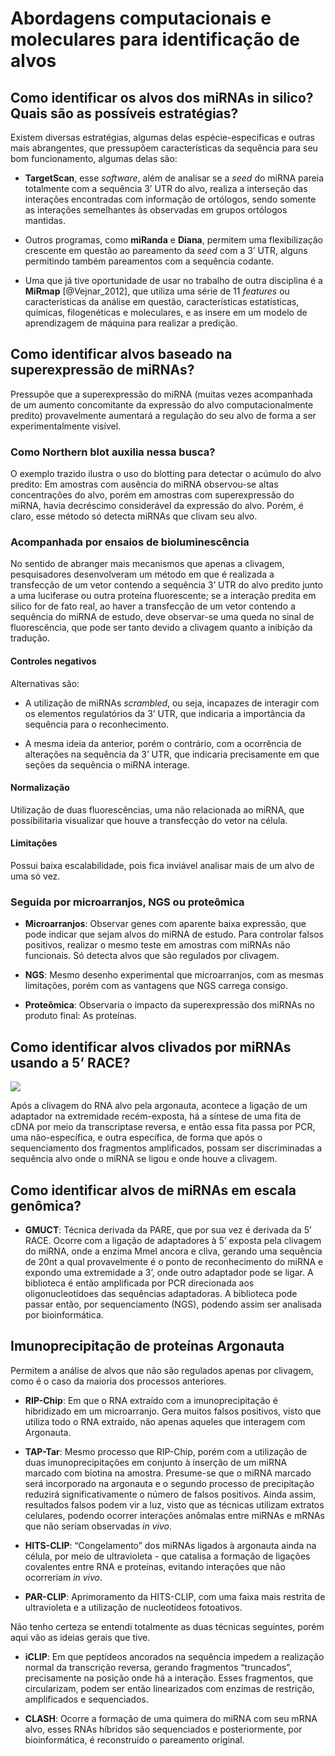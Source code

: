# Abordagens computacionais e moleculares para identificação de alvos

## Como identificar os alvos dos miRNAs in silico? Quais são as possíveis estratégias?

Existem diversas estratégias, algumas delas espécie-específicas e outras mais abrangentes, que pressupõem características da sequência para seu bom funcionamento, algumas delas são:

* **TargetScan**, esse *software*, além de analisar se a *seed* do miRNA pareia totalmente com a sequência 3' UTR do alvo, realiza a interseção das interações encontradas com informação de ortólogos, sendo somente as interações semelhantes às observadas em grupos ortólogos mantidas.

* Outros programas, como **miRanda** e **Diana**, permitem uma flexibilização crescente em questão ao pareamento da *seed* com a 3' UTR, alguns permitindo também pareamentos com a sequência codante.

* Uma que já tive oportunidade de usar no trabalho de outra disciplina é a **MiRmap** [@Vejnar_2012], que utiliza uma série de 11 *features* ou caracteristicas da análise em questão, características estatísticas, químicas, filogenéticas e moleculares, e as insere em um modelo de aprendizagem de máquina para realizar a predição.

## Como identificar alvos baseado na superexpressão de miRNAs?

Pressupõe que a superexpressão do miRNA (muitas vezes acompanhada de um aumento concomitante da expressão do alvo computacionalmente predito) provavelmente aumentará a regulação do seu alvo de forma a ser experimentalmente visível.

### Como Northern blot auxilia nessa busca?

O exemplo trazido ilustra o uso do blotting para detectar o acúmulo do alvo predito: Em amostras com ausência do miRNA
observou-se altas concentrações do alvo, porém em amostras com superexpressão do miRNA, havia decréscimo considerável da expressão do alvo. Porém, é claro, esse método só detecta miRNAs que clivam seu alvo.

### Acompanhada por ensaios de bioluminescência

No sentido de abranger mais mecanismos que apenas a clivagem, pesquisadores desenvolveram um método em que é realizada a transfecção de um vetor contendo a sequência 3' UTR do alvo predito junto a uma luciferase ou outra proteína fluorescente; se a interação predita em silico for de fato real, ao haver a transfecção de um vetor contendo a sequência do miRNA de estudo, deve observar-se uma queda no sinal de fluorescência, que pode ser tanto devido a clivagem quanto a inibição da tradução.

#### Controles negativos 

Alternativas são: 

* A utilização de miRNAs *scrambled*, ou seja, incapazes de interagir com os elementos regulatórios da 3' UTR, que indicaria a importância da sequência para o reconhecimento.

* A mesma ideia da anterior, porém o contrário, com a ocorrência de alterações na sequência da 3' UTR, que indicaria precisamente em que seções da sequência o miRNA interage.

#### Normalização 

Utilização de duas fluorescências, uma não relacionada ao miRNA, que possibilitaria visualizar que houve a transfecção do vetor na célula.

#### Limitações

Possui baixa escalabilidade, pois fica inviável analisar mais de um alvo de uma só vez.

### Seguida por microarranjos, NGS ou proteômica

* **Microarranjos**: Observar genes com aparente baixa expressão, que pode indicar que sejam alvos do miRNA de estudo. Para controlar falsos positivos, realizar o mesmo teste em amostras com miRNAs não funcionais. Só detecta alvos que são regulados por clivagem.

* **NGS**: Mesmo desenho experimental que microarranjos, com as mesmas limitações, porém com as vantagens que NGS carrega consigo.

* **Proteômica**: Observaria o impacto da superexpressão dos miRNAs no produto final: As proteínas.

## Como identificar alvos clivados por miRNAs usando a 5' RACE?

![](./pics/race.png)

Após a clivagem do RNA alvo pela argonauta, acontece a ligação de um adaptador na extremidade recém-exposta, há a síntese de uma fita de cDNA por meio da transcriptase reversa, e então essa fita passa por PCR, uma não-específica, e outra específica, de forma que após o sequenciamento dos fragmentos amplificados, possam ser discriminadas a sequência alvo onde o miRNA se ligou e onde houve a clivagem.

## Como identificar alvos de miRNAs em escala genômica?

* **GMUCT**: Técnica derivada da PARE, que por sua vez é derivada da 5' RACE. Ocorre com a ligação de adaptadores à 5' exposta pela clivagem do miRNA, onde a enzima MmeI ancora e cliva, gerando uma sequência de 20nt a qual provavelmente é o ponto de reconhecimento do miRNA e expondo uma extremidade a 3', onde outro adaptador pode se ligar. A biblioteca é então amplificada por PCR direcionada aos oligonucleotídoes das sequências adaptadoras. A biblioteca pode passar então, por sequenciamento (NGS), podendo assim ser analisada por bioinformática.

## Imunoprecipitação de proteínas Argonauta

Permitem a análise de alvos que não são regulados apenas por clivagem, como é o caso da maioria dos processos anteriores.

* **RIP-Chip**: Em que o RNA extraído com a imunoprecipitação é hibridizado em um microarranjo. Gera muitos falsos positivos, visto que utiliza todo o RNA extraído, não apenas aqueles que interagem com Argonauta.

* **TAP-Tar**: Mesmo processo que RIP-Chip, porém com a utilização de duas imunoprecipitações em conjunto à inserção de um miRNA marcado com biotina na amostra. Presume-se que o miRNA marcado será incorporado na argonauta e o segundo processo de precipitação reduzirá significativamente o número de falsos positivos. Ainda assim, resultados falsos podem vir a luz, visto que as técnicas utilizam extratos celulares, podendo ocorrer interações anômalas entre miRNAs e mRNAs que não seriam observadas *in vivo*.

* **HITS-CLIP**: "Congelamento" dos miRNAs ligados à argonauta ainda na célula, por meio de ultravioleta - que catalisa a formação de ligações covalentes entre RNA e proteínas, evitando interações que não ocorreriam *in vivo*. 

* **PAR-CLIP**: Aprimoramento da HITS-CLIP, com uma faixa mais restrita de ultravioleta e a utilização de nucleotídeos fotoativos.

Não tenho certeza se entendi totalmente as duas técnicas seguintes, porém aqui vão as ideias gerais que tive.

* **iCLIP**: Em que peptídeos ancorados na sequência impedem a realização normal da transcrição reversa, gerando fragmentos "truncados", precisamente na posição onde há a interação. Esses fragmentos, que circularizam, podem ser então linearizados com enzimas de restrição, amplificados e sequenciados.

* **CLASH**: Ocorre a formação de uma quimera do miRNA com seu mRNA alvo, esses RNAs híbridos são sequenciados e posteriormente, por bioinformática, é reconstruído o pareamento original.